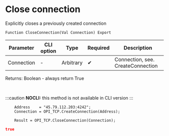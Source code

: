 ﻿---
sidebar_position: 2
description: Close connection  and other functions to work with TCP in the Open Integration Package, a free open-source integration library for 1C:Enterprise 8, OneScript and CLI
keywords: [1C, 1С, 1С:Enterprise, 1С:Enterprise 8.3, API, Integration, Services, Exchange, OneScript, CLI, TCP]
---


# Close connection 
 Explicitly closes a previously created connection



`Function CloseConnection(Val Connection) Export`

  | Parameter | CLI option | Type | Required | Description |
  |-|-|-|-|-|
  | Connection | - | Arbitrary | &#x2714; | Connection, see. CreateConnection |

  
  Returns:  Boolean - always return True

<br/>


:::caution
**NOCLI:** this method is not available in CLI version
:::
<br/>


```bsl title="1C:Enterprise/OneScript code example"
    Address    = "45.79.112.203:4242";
    Connection = OPI_TCP.CreateConnection(Address);

    Result = OPI_TCP.CloseConnection(Connection);
```
 



```json title="Result"
true
```
